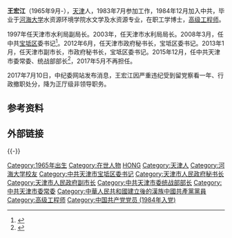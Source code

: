 '''王宏江'''（1965年9月-），[[天津|天津]]人，1983年7月参加工作，1984年12月加入中共，毕业于[[河海大学|河海大学]]水资源环境学院水文学及水资源专业，在职工学博士，[[高级工程师|高级工程师]]。

1997年任天津市水利局副局长。2003年，任天津市水利局局长。2008年3月，任中共[[宝坻区|宝坻区]]委书记<ref>{{cite book |author1=中共天津市宝坻区党史研究室 |title=《中共天津市宝坻区党历史（1947年2月-2010年12月）》 |date=2011-05-01 |publisher=[[中共党史出版社|中共党史出版社]] |isbn=9787509812662}}</ref>。2012年6月，任天津市政府秘书长，宝坻区委书记。2013年1月，任天津市副市长，市政府秘书长，宝坻区委书记。2015年12月，任中共天津市委常委、统战部部长<ref >{{cite web |url=http://district.ce.cn/newarea/sddy/201601/02/t20160102_8006089.shtml |language= |title="65后"王宏江接替刘长喜任天津市委统战部部长(简历) |publisher=中国经济网 |date=2016年1月2日 |accessdate= |archive-date=2016年5月23日 |archive-url=https://web.archive.org/web/20160523173952/http://district.ce.cn/newarea/sddy/201601/02/t20160102_8006089.shtml |dead-url=no }}</ref>，2017年5月不再担任。

2017年7月10日，中纪委网站发布消息，王宏江因严重违纪受到留党察看一年、行政撤职处分，降为正厅级非领导职务。

== 参考资料 ==
{{reflist}}

== 外部链接 ==
{{-}}
{{start box}}
{{s-ppo|cpc}}
{{s-before|[[刘长喜|刘长喜]]}}
{{s-title|[[中国共产党天津市委员会|中国共产党天津市委员会]]统一战线工作部部长|2015年12月-2017年5月}}
{{s-after|[[冀国强|冀国强]]}}
{{s-before|[[张景泉|张景泉]]}}
{{s-title|[[中国共产党天津市宝坻区委员会|中国共产党天津市宝坻区委员会]]书记|2008年3月－2015年12月}}
{{s-after|[[贾凤山|贾凤山]]}}
{{end box}}
{{中共十八大以来的反腐败工作}}
{{Authority control}}
{{DEFAULTSORT:W王}}
[[Category:1965年出生|Category:1965年出生]]
[[Category:在世人物|Category:在世人物]]
[[Category:王姓|HONG]]
[[Category:天津人|Category:天津人]]
[[Category:河海大学校友|Category:河海大学校友]]
[[Category:中共天津市宝坻区委书记|Category:中共天津市宝坻区委书记]]
[[Category:天津市人民政府秘书长|Category:天津市人民政府秘书长]]
[[Category:天津市人民政府副市长|Category:天津市人民政府副市长]]
[[Category:中共天津市委统战部部长|Category:中共天津市委统战部部长]]
[[Category:中共天津市委常委|Category:中共天津市委常委]]
[[Category:中華人民共和國建立後的漢族中國共產黨黨員|Category:中華人民共和國建立後的漢族中國共產黨黨員]]
[[Category:高级工程师|Category:高级工程师]]
[[Category:中国共产党党员_(1984年入党)|Category:中国共产党党员 (1984年入党)]]